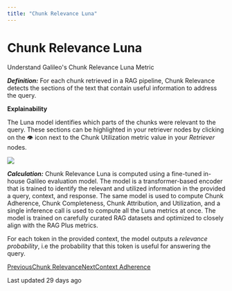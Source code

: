 ```yaml
---
title: "Chunk Relevance Luna"
---
```


# Chunk Relevance Luna

Understand Galileo's Chunk Relevance Luna Metric

_**Definition:**_ For each chunk retrieved in a RAG pipeline, Chunk Relevance detects the sections of the text that contain useful information to address the query.

**Explainability**

The Luna model identifies which parts of the chunks were relevant to the query. These sections can be highlighted in your retriever nodes by clicking on the 👁️ icon next to the Chunk Utilization metric value in your _Retriever_ nodes.

![](https://docs.rungalileo.io/~gitbook/image?url=https%3A%2F%2F1924900477-files.gitbook.io%2F%7E%2Ffiles%2Fv0%2Fb%2Fgitbook-x-prod.appspot.com%2Fo%2Fspaces%252F4jVWiQpRqmi04OnqZmn2%252Fuploads%252FwiW6mOeGFRxk7oNsC3JF%252Fimage.png%3Falt%3Dmedia%26token%3D27b59b7f-94a6-4f90-8bf2-76750344105c&width=768&dpr=4&quality=100&sign=486bd2bb&sv=1)

_**Calculation:**_ Chunk Relevance Luna is computed using a fine-tuned in-house Galileo evaluation model. The model is a transformer-based encoder that is trained to identify the relevant and utilized information in the provided a query, context, and response. The same model is used to compute Chunk Adherence, Chunk Completeness, Chunk Attribution, and Utilization, and a single inference call is used to compute all the Luna metrics at once. The model is trained on carefully curated RAG datasets and optimized to closely align with the RAG Plus metrics.

For each token in the provided context, the model outputs a _relevance probability_, i.e the probability that this token is useful for answering the query.

[PreviousChunk Relevance](/galileo/gen-ai-studio-products/guardrail-store/chunk-relevance)[NextContext Adherence](/galileo/gen-ai-studio-products/guardrail-store/context-adherence)

Last updated 29 days ago